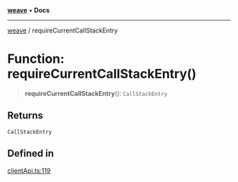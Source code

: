 [**weave**](../index.mdx) • **Docs**

***

[weave](../index.mdx) / requireCurrentCallStackEntry

# Function: requireCurrentCallStackEntry()

> **requireCurrentCallStackEntry**(): `CallStackEntry`

## Returns

`CallStackEntry`

## Defined in

[clientApi.ts:119](https://github.com/wandb/weave/blob/e2313369cb35bc1b6f97c70539926dd951ead21e/sdks/node/src/clientApi.ts#L119)
